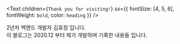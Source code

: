 <Text
  children={`Thank you for visiting!`}
  sx={{ fontSize: [4, 5, 6], fontWeight: `bold`, color: `heading` }}
/>

2년차 백엔드 개발자 김효정 입니다.<br/>
이 블로그는 2020.12 부터 제가 개발하며 기록한 내용들 입니다.
